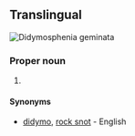 ==Translingual==
[[File:Didymo 079.jpg|thumb|''Didymosphenia geminata'']]
{{wikipedia}}
{{wikispecies}}

===Proper noun===
{{taxoninfl|head={{taxlink|Didymosphenia|genus|noshow=1}} {{epinew|geminatus|geminata|la}}|i=1|g=f}}

# {{taxon|species|family|Gomphonemataceae|[[diatom]]s that grow in warm and shallow water, and which can form large mats on the bottom of lakes, rivers and streams}}

====Synonyms====
* {{sense|species}} [[didymo]], [[rock snot]] - English